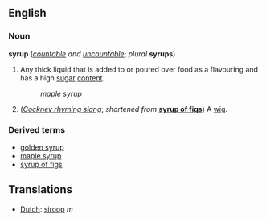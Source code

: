 ==English==
===Noun===
'''syrup''' (''[[countable]] and [[uncountable]]''; ''plural'' '''syrups''')

#Any thick liquid that is added to or poured over food as a flavouring and has a high [[sugar]] [[content]].
#:''maple syrup''
#(''[[Cockney rhyming slang]]''; ''shortened from'' '''[[syrup of figs]]''') A [[wig]].

===Derived terms===
*[[golden syrup]]
*[[maple syrup]]
*[[syrup of figs]]

==Translations==
*[[Dutch]]: [[siroop]] ''m''